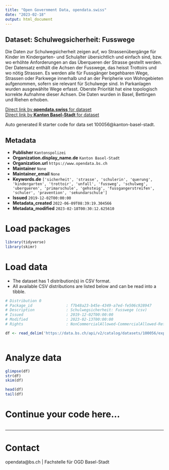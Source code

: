 ```yaml
---
title: "Open Government Data, opendata.swiss"
date: "2023-02-18"
output: html_document
---
```


## Dataset: Schulwegsicherheit: Fusswege

Die Daten zur Schulwegsicherheit zeigen auf, wo Strassenübergänge für Kinder im Kindergarten- und Schulalter übersichtlich und einfach sind, bzw. wo erhöhte Anforderungen an das Überqueren der Strasse gestellt werden. Der Datensatz enthält die Achsen der Fusswege, das heisst Trottoirs und wo nötig Strassen. Es werden alle für Fussgänger begehbaren Wege, Strassen oder Parkwege innerhalb und an der Peripherie von Wohngebieten aufgenommen, sofern sie relevant für Schulwege sind. In Parkanlagen wurden ausgewählte Wege erfasst. Oberste Priorität hat eine topologisch korrekte Aufnahme dieser Achsen. Die Daten wurden in Basel, Bettingen und Riehen erhoben.

[Direct link by **opendata.swiss** for dataset](https://opendata.swiss/de/dataset/schulwegsicherheit-fusswege)<br>
[Direct link by **Kanton Basel-Stadt** for dataset](https://data.bs.ch/explore/dataset/100056/)

Auto generated R starter code for data set 100056@kanton-basel-stadt.

## Metadata

- **Publisher** `Kantonspolizei`
- **Organization.display_name.de** `Kanton Basel-Stadt`
- **Organization.url** `https://www.opendata.bs.ch`
- **Maintainer** `None`
- **Maintainer_email** `None`
- **Keywords.de** `['sicherheit', 'strasse', 'schulerin', 'querung', 'kindergarten', 'trottoir', 'unfall', 'fussweg', 'schulweg', 'uberqueren', 'primarschule', 'gehsteig', 'fussgangerstreifen', 'schuler', 'pravention', 'sekundarschule']`
- **Issued** `2019-12-02T00:00:00`
- **Metadata_created** `2022-06-09T08:39:19.304566`
- **Metadata_modified** `2023-02-18T00:30:12.625610`


# Load packages

```r

library(tidyverse)
library(skimr)

```

# Load data

-   The dataset has 1 distribution(s) in CSV format.
-   All available CSV distributions are listed below and can be read into a tibble.

```r

# Distribution 0
# Package_id               : f7b48a23-b45e-4349-a7ed-fe506c928947
# Description              : Schulwegsicherheit: Fusswege (csv)
# Issued                   : 2019-12-02T00:00:00
# Modified                 : 2023-02-13T00:00:00
# Rights                   : NonCommercialAllowed-CommercialAllowed-ReferenceRequired

df <- read_delim('https://data.bs.ch/api/v2/catalog/datasets/100056/exports/csv')



```

# Analyze data

```r

glimpse(df)
str(df)
skim(df)

head(df)
tail(df)

```

# Continue your code here...

```r

```

------------------------------------------------------------------------

# Contact

opendata@bs.ch | Fachstelle für OGD Basel-Stadt
